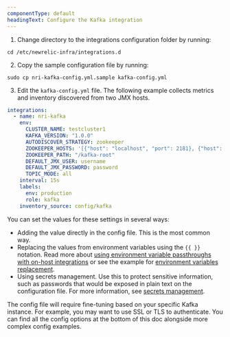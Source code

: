 ```yaml
---
componentType: default
headingText: Configure the Kafka integration
---
```


1. Change directory to the integrations configuration folder by running:

```shell
cd /etc/newrelic-infra/integrations.d
```

2. Copy the sample configuration file by running:

```shell
sudo cp nri-kafka-config.yml.sample kafka-config.yml
```

3. Edit the `kafka-config.yml` file. The following example collects metrics and inventory discovered from two JMX hosts.

```yml
integrations:
  - name: nri-kafka
    env:
      CLUSTER_NAME: testcluster1
      KAFKA_VERSION: "1.0.0"
      AUTODISCOVER_STRATEGY: zookeeper
      ZOOKEEPER_HOSTS: '[{"host": "localhost", "port": 2181}, {"host": "localhost2", "port": 2181}]'
      ZOOKEEPER_PATH: "/kafka-root"
      DEFAULT_JMX_USER: username
      DEFAULT_JMX_PASSWORD: password
      TOPIC_MODE: all
    interval: 15s
    labels:
      env: production
      role: kafka
    inventory_source: config/kafka
```

You can set the values for these settings in several ways:

* Adding the value directly in the config file. This is the most common way.
* Replacing the values from environment variables using the `{{ }}` notation. Read more about [using environment variable passthroughs with on-host integrations](/docs/infrastructure/install-infrastructure-agent/configuration/configure-infrastructure-agent/#passthrough) or see the example for [environment variables replacement](/docs/infrastructure/host-integrations/host-integrations-list/elasticsearch/elasticsearch-integration#envvar-replacement).
* Using secrets management. Use this to protect sensitive information, such as passwords that would be exposed in plain text on the configuration file. For more information, see [secrets management](/docs/integrations/host-integrations/installation/secrets-management).

The config file will require fine-tuning based on your specific Kafka instance. For example, you may want to use SSL or TLS to authenticate. You can find all the config options at the bottom of this doc alongside more complex config examples.

